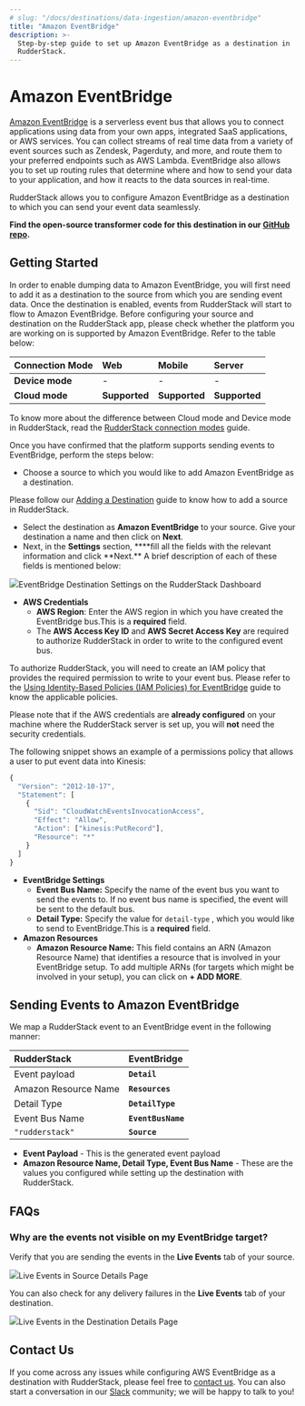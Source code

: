 ```yaml
---
# slug: "/docs/destinations/data-ingestion/amazon-eventbridge"
title: "Amazon EventBridge"
description: >-
  Step-by-step guide to set up Amazon EventBridge as a destination in
  RudderStack.
---
```


# Amazon EventBridge

[Amazon EventBridge](https://aws.amazon.com/eventbridge/) is a serverless event bus that allows you to connect applications using data from your own apps, integrated SaaS applications, or AWS services. You can collect streams of real time data from a variety of event sources such as Zendesk, Pagerduty, and more, and route them to your preferred endpoints such as AWS Lambda. EventBridge also allows you to set up routing rules that determine where and how to send your data to your application, and how it reacts to the data sources in real-time.

RudderStack allows you to configure Amazon EventBridge as a destination to which you can send your event data seamlessly.

<div class="successBlock">

  **Find the open-source transformer code for this destination in our <a href="https://github.com/rudderlabs/rudder-transformer/tree/master/v0/destinations/eventbridge">GitHub repo</a>.**
</div>

## **Getting Started**

In order to enable dumping data to Amazon EventBridge, you will first need to add it as a destination to the source from which you are sending event data. Once the destination is enabled, events from RudderStack will start to flow to Amazon EventBridge. Before configuring your source and destination on the RudderStack app, please check whether the platform you are working on is supported by Amazon EventBridge. Refer to the table below:

| **Connection Mode** | **Web**       | **Mobile**    | **Server**    |
| :------------------ | :------------ | :------------ | :------------ |
| **Device mode**     | -             | -             | -             |
| **Cloud mode**      | **Supported** | **Supported** | **Supported** |

<div class="infoBlock">

To know more about the difference between Cloud mode and Device mode in RudderStack, read the <a href="https://rudderstack.com/docs/rudderstack-cloud/rudderstack-connection-modes/">RudderStack connection modes</a> guide.

</div>

Once you have confirmed that the platform supports sending events to EventBridge, perform the steps below:

- Choose a source to which you would like to add Amazon EventBridge as a destination.

<div class="infoBlock">

Please follow our <a href="https://www.rudderstack.com/docs/rudderstack-cloud/destinations/#adding-a-destination">Adding a Destination</a> guide to know how to add a source in RudderStack.

</div>

- Select the destination as **Amazon EventBridge** to your source. Give your destination a name and then click on **Next**.
- Next, in the **Settings** section, \***\*fill all the fields with the relevant information and click **Next.\*\* A brief description of each of these fields is mentioned below:

<img src="../../assets/image (70).png" /><span class="imageTitle">EventBridge Destination Settings on the RudderStack Dashboard</span>

- **AWS Credentials**
  - **AWS Region**: Enter the AWS region in which you have created the EventBridge bus.This is a **required** field.
  - The **AWS Access Key ID** and **AWS Secret Access Key** are required to authorize RudderStack in order to write to the configured event bus.

<div class="infoBlock">

To authorize RudderStack, you will need to create an IAM policy that provides the required permission to write to your event bus. Please refer to the <a href="https://docs.aws.amazon.com/eventbridge/latest/userguide/iam-identity-based-access-control-eventbridge.html">Using Identity-Based Policies (IAM Policies) for EventBridge</a> guide to know the applicable policies.
</div>

<div class="successBlock">

  Please note that if the AWS credentials are **already configured** on your machine where the RudderStack server is set up, you will **not** need the security credentials.
</div>

The following snippet shows an example of a permissions policy that allows a user to put event data into Kinesis:

```javascript
{
  "Version": "2012-10-17",
  "Statement": [
    {
      "Sid": "CloudWatchEventsInvocationAccess",
      "Effect": "Allow",
      "Action": ["kinesis:PutRecord"],
      "Resource": "*"
    }
  ]
}
```

- **EventBridge Settings**
  - **Event Bus Name:** Specify the name of the event bus you want to send the events to. If no event bus name is specified, the event will be sent to the default bus.
  - **Detail Type:** Specify the value for `detail-type` , which you would like to send to EventBridge.This is a **required** field.
- **Amazon Resources**
  - **Amazon Resource Name:** This field contains an ARN \(Amazon Resource Name\) that identifies a resource that is involved in your EventBridge setup. To add multiple ARNs \(for targets which might be involved in your setup\), you can click on **+ ADD MORE**.

## Sending Events to Amazon EventBridge

We map a RudderStack event to an EventBridge event in the following manner:

| RudderStack          | EventBridge        |
| :------------------- | :----------------- |
| Event payload        | **`Detail`**       |
| Amazon Resource Name | **`Resources`**    |
| Detail Type          | **`DetailType`**   |
| Event Bus Name       | **`EventBusName`** |
| `"rudderstack"`      | **`Source`**       |

- **Event Payload** - This is the generated event payload
- **Amazon Resource Name, Detail Type, Event Bus Name** - These are the values you configured while setting up the destination with RudderStack.

## FAQs

### Why are the events not visible on my EventBridge target?

Verify that you are sending the events in the **Live Events** tab of your source.

<img src="../../assets/source.png" /><span class="imageTitle">Live Events in Source Details Page</span>

You can also check for any delivery failures in the **Live Events** tab of your destination.

<img src="../../assets/dest.png" /><span class="imageTitle">Live Events in the Destination Details Page</span>

## Contact Us

If you come across any issues while configuring AWS EventBridge as a destination with RudderStack, please feel free to [contact us](mailto:%20docs@rudderstack.com). You can also start a conversation in our [Slack](https://rudderstack.com/join-rudderstack-slack-community) community; we will be happy to talk to you!
